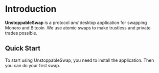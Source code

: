 

# Introduction

**UnstoppableSwap** is a protocol _and_ desktop application for swapping Monero and Bitcoin. We use atomic swaps to make trustless and private trades possible.

## Quick Start

To start using UnstoppableSwap, you need to install the application. Then you can do your first swap.

<Cards num={2}>
  <Cards.Card arrow title="Installation" href="/getting_started/install_instructions">
  </Cards.Card>
  <Cards.Card arrow title="Completing your first swap" href="/usage/first_swap">
  </Cards.Card>
</Cards>